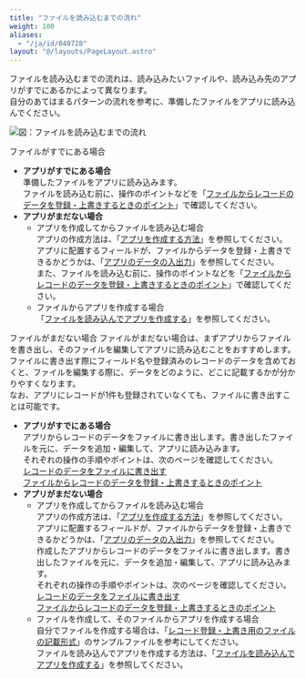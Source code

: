 ```yaml
---
title: "ファイルを読み込むまでの流れ"
weight: 100
aliases:
  - "/ja/id/040728"
layout: "@/layouts/PageLayout.astro"
---
```




ファイルを読み込むまでの流れは、読み込みたいファイルや、読み込み先のアプリがすでにあるかによって異なります。  
自分のあてはまるパターンの流れを参考に、準備したファイルをアプリに読み込んでください。

<Img src="/k/kintone/img-ja/recordupdate_bulk_01.png" alt="図：ファイルを読み込むまでの流れ" />

<Heading id="import_records_recordupdate_bulk_10">ファイルがすでにある場合</Heading>
* **アプリがすでにある場合**  
  準備したファイルをアプリに読み込みます。  
  ファイルを読み込む前に、操作のポイントなどを「[ファイルからレコードのデータを登録・上書きするときのポイント](/k/ja/id/040768.html)」で確認してください。
* **アプリがまだない場合**
  * アプリを作成してからファイルを読み込む場合  
    アプリの作成方法は、「[アプリを作成する方法](/k/ja/id/040620.html)」を参照してください。  
    アプリに配置するフィールドが、ファイルからデータを登録・上書きできるかどうかは、「[アプリのデータの入出力](/k/ja/id/04056.html#appdata)」を参照してください。  
    また、ファイルを読み込む前に、操作のポイントなどを「[ファイルからレコードのデータを登録・上書きするときのポイント](/k/ja/id/040768.html)」で確認してください。
  * ファイルからアプリを作成する場合  
    「[ファイルを読み込んでアプリを作成する](/k/ja/id/040623.html)」を参照してください。

<Heading id="import_records_recordupdate_bulk_20">ファイルがまだない場合</Heading>
ファイルがまだない場合は、まずアプリからファイルを書き出し、そのファイルを編集してアプリに読み込むことをおすすめします。  
ファイルに書き出す際にフィールド名や登録済みのレコードのデータを含めておくと、ファイルを編集する際に、データをどのように、どこに記載するかが分かりやすくなります。  
なお、アプリにレコードが1件も登録されていなくても、ファイルに書き出すことは可能です。

* **アプリがすでにある場合**  
    アプリからレコードのデータをファイルに書き出します。書き出したファイルを元に、データを追加・編集して、アプリに読み込みます。  
    それぞれの操作の手順やポイントは、次のページを確認してください。  
    [レコードのデータをファイルに書き出す](/k/ja/id/040451.html)  
    [ファイルからレコードのデータを登録・上書きするときのポイント](/k/ja/id/040768.html)
* **アプリがまだない場合**  
  * アプリを作成してからファイルを読み込む場合  
    アプリの作成方法は、「[アプリを作成する方法](/k/ja/id/040620.html)」を参照してください。  
    アプリに配置するフィールドが、ファイルからデータを登録・上書きできるかどうかは、「[アプリのデータの入出力](/k/ja/id/04056.html#appdata)」を参照してください。  
    作成したアプリからレコードのデータをファイルに書き出します。書き出したファイルを元に、データを追加・編集して、アプリに読み込みます。  
    それぞれの操作の手順やポイントは、次のページを確認してください。  
    [レコードのデータをファイルに書き出す](/k/ja/id/040451.html)  
    [ファイルからレコードのデータを登録・上書きするときのポイント](/k/ja/id/040768.html)
  * ファイルを作成して、そのファイルからアプリを作成する場合  
    自分でファイルを作成する場合は、「[レコード登録・上書き用のファイルの記載形式](/k/ja/id/040722.html)」のサンプルファイルを参考にしてください。  
    ファイルを読み込んでアプリを作成する方法は、「[ファイルを読み込んでアプリを作成する](/k/ja/id/040623.html)」を参照してください。
